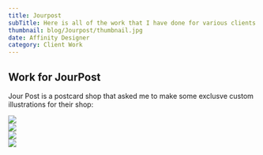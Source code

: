 ---
title: Jourpost
subTitle: Here is all of the work that I have done for various clients.
thumbnail: blog/Jourpost/thumbnail.jpg
date: Affinity Designer
category: Client Work
---

## Work for JourPost

Jour Post is a postcard shop that asked me to make some exclusve custom illustrations for their shop:


<Image src="blog/Jourpost/Image1.jpg" width={807} height={999} />
<br />
<Image src="blog/Jourpost/Image2.jpg" width={807} height={999} />
<br />
<Image src="blog/Jourpost/Image3.jpg" width={807} height={999} />
<br />
<Image src="blog/Jourpost/Image4.jpg" width={807} height={999} />

